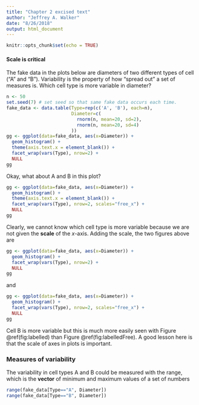 ```yaml
---
title: "Chapter 2 excised text"
author: "Jeffrey A. Walker"
date: "8/26/2018"
output: html_document
---
```


```r
knitr::opts_chunk$set(echo = TRUE)
```

#### Scale is critical
The fake data in the plots below are diameters of two different types of cell ("A" and "B"). Variability is the property of how "spread out" a set of measures is. Which cell type is more variable in diameter?
```r
n <- 50
set.seed(7) # set seed so that same fake data occurs each time.
fake_data <- data.table(Type=rep(c('A', 'B'), each=n),
                        Diameter=c(
                          rnorm(n, mean=20, sd=2),
                          rnorm(n, mean=20, sd=4)
                        ))
gg <- ggplot(data=fake_data, aes(x=Diameter)) +
  geom_histogram() +
  theme(axis.text.x = element_blank()) +
  facet_wrap(vars(Type), nrow=2) +
  NULL
gg
```

Okay, what about A and B in this plot?

```r
gg <- ggplot(data=fake_data, aes(x=Diameter)) +
  geom_histogram() +
  theme(axis.text.x = element_blank()) +
  facet_wrap(vars(Type), nrow=2, scales="free_x") +
  NULL
gg

```

Clearly, we cannot know which cell type is more variable because we are not given the **scale** of the *x*-axis. Adding the scale, the two figures above are

```r
gg <- ggplot(data=fake_data, aes(x=Diameter)) +
  geom_histogram() +
  facet_wrap(vars(Type), nrow=2) +
  NULL
gg

```

and

```r
gg <- ggplot(data=fake_data, aes(x=Diameter)) +
  geom_histogram() +
  facet_wrap(vars(Type), nrow=2, scales="free_x") +
  NULL
gg

```

Cell B is more variable but this is much more easily seen with Figure \@ref(fig:labelled) than Figure \@ref(fig:labelledFree). A good lesson here is that the scale of axes in plots is important.

### Measures of variability

The variability in cell types A and B could be measured with the range, which is the **vector** of minimum and maximum values of a set of numbers

```r
range(fake_data[Type=="A", Diameter])
range(fake_data[Type=="B", Diameter])
```

